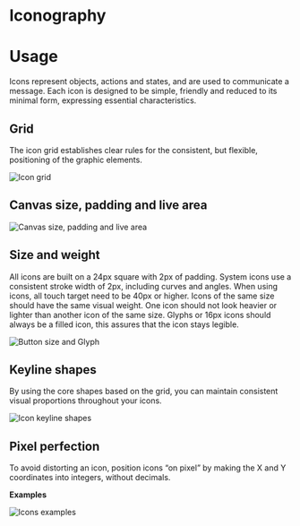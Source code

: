 
# Iconography

<IconLibrary />

# Usage

Icons represent objects, actions and states, and are used to communicate a message. Each icon is designed to be simple, friendly and reduced to its minimal form, expressing essential characteristics.

## Grid

The icon grid establishes clear rules for the consistent, but flexible, positioning of the graphic elements.

![Icon grid](/static/image/icn-grid.svg)

## Canvas size, padding and live area

![Canvas size, padding and live area](/static/image/icn-canvas.svg)

## Size and weight

All icons are built on a 24px square with 2px of padding. System icons use a consistent stroke width of 2px, including curves and angles. When using icons, all touch target need to be 40px or higher. 
Icons of the same size should have the same visual weight. One icon should not look heavier or lighter than another icon of the same size. Glyphs or 16px icons should always be a filled icon, this assures that the icon stays legible.

![Button size and Glyph](/static/image/icn-size.svg)

## Keyline shapes

By using the core shapes based on the grid, you can maintain consistent visual proportions throughout your icons.

![Icon keyline shapes](/static/image/icn-keyline.svg)

## Pixel perfection

To avoid distorting an icon, position icons “on pixel” by making the X and Y coordinates into integers, without decimals.

**Examples**

![Icons examples](/static/image/icn-pixel.svg)
